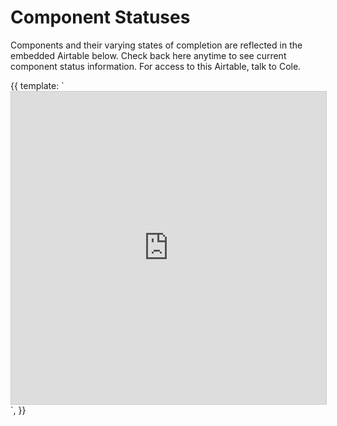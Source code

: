 
<Meta title="Foundations/Component Statuses" />


  # Component Statuses

  Components and their varying states of completion are reflected in the embedded Airtable below. Check back here anytime to see current component status information. For access to this Airtable, talk to Cole.

<Canvas>
  <Story name="Component Statuses">
    {{
            template: `<iframe class="airtable-embed" src="https://airtable.com/embed/shrtuFWoEvMQ7WT0b?backgroundColor=blue&viewControls=on" frameborder="0" onmousewheel="" width="100%" height="500px" style="background: transparent; border: 1px solid #ccc;"></iframe>`,
        }}
</Story>
</Canvas>
